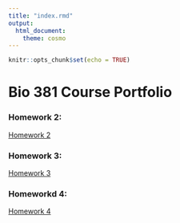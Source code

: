 ```yaml
---
title: "index.rmd"
output: 
  html_document: 
    theme: cosmo
---
```


```r
knitr::opts_chunk$set(echo = TRUE)
```

# Bio 381 Course Portfolio

### Homework 2:
[Homework 2](Homework_02.html)

### Homework 3:
[Homework 3](Homework_03.html)

### Homeworkd 4:
[Homework 4](Homework_0.4.html)


